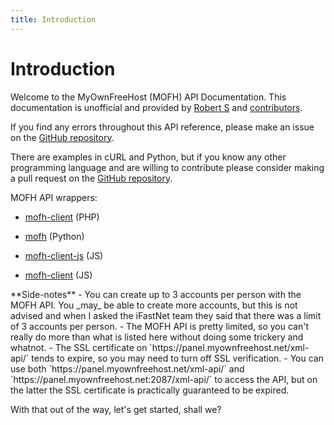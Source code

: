 ```yaml
---
title: Introduction
---
```



# Introduction

Welcome to the MyOwnFreeHost (MOFH) API Documentation. This documentation is unofficial and provided by [Robert S](https://robert-s.dev) and [contributors](https://github.com/Wallvon/MOFH-API-Docs/graphs/contributors).

If you find any errors throughout this API reference, please make an issue on the [GitHub repository](https://github.com/Wallvon/MOFH-API-Docs/issues/new).

There are examples in cURL and Python, but if you know any other programming language and are willing to contribute please consider making a pull request on the [GitHub repository](https://github.com/Wallvon/MOFH-API-Docs).

MOFH API wrappers:

* [mofh-client](https://github.com/InfinityFreeHosting/mofh-client) (PHP)

* [mofh](https://github.com/Wallvon/mofh) (Python)

* [mofh-client-js](https://www.npmjs.com/package/mofh-client-js) (JS)

* [mofh-client](https://www.npmjs.com/package/mofh-client) (JS)

<Callout emoji="💡">
**Side-notes**
- You can create up to 3 accounts per person with the MOFH API. You _may_ be able to create more accounts, but this is not advised and when I asked the iFastNet team they said that there was a limit of 3 accounts per person.
- The MOFH API is pretty limited, so you can't really do more than what is listed here without doing some trickery and whatnot.
- The SSL certificate on `https://panel.myownfreehost.net/xml-api/` tends to expire, so you may need to turn off SSL verification.
- You can use both `https://panel.myownfreehost.net/xml-api/` and `https://panel.myownfreehost.net:2087/xml-api/` to access the API, but on the latter the SSL certificate is practically guaranteed to be expired.
</Callout>

With that out of the way, let's get started, shall we?
